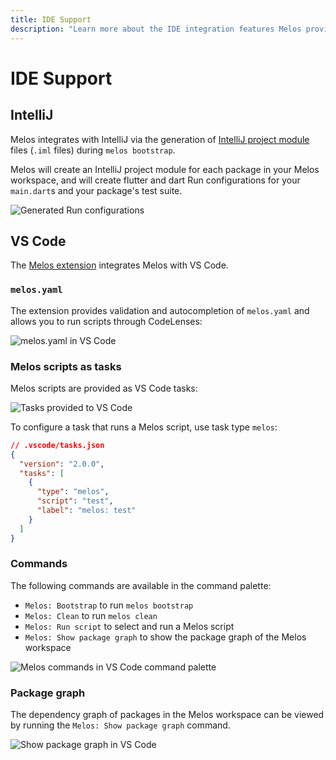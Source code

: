 ```yaml
---
title: IDE Support
description: "Learn more about the IDE integration features Melos provides for IntelliJ and VS Code."
---
```


# IDE Support

## IntelliJ

Melos integrates with IntelliJ via the generation of
[IntelliJ project module](https://www.jetbrains.com/help/idea/creating-and-managing-modules.html) files (`.iml` files)
during `melos bootstrap`.

Melos will create an IntelliJ project module for each package in your Melos workspace, and will create flutter and dart Run
configurations for your `main.dart`s and your package's test suite.

![Generated Run configurations](/assets/intellij-run-configurations.png)

## VS Code

The [Melos extension][melos-code] integrates Melos with VS Code.

### `melos.yaml`

The extension provides validation and autocompletion of `melos.yaml` and allows
you to run scripts through CodeLenses:

![melos.yaml in VS Code](/assets/vs-code-melos-yaml.png)

### Melos scripts as tasks

Melos scripts are provided as VS Code tasks:

![Tasks provided to VS Code](/assets/vs-code-melos-tasks.png)

To configure a task that runs a Melos script, use task type `melos`:

```json
// .vscode/tasks.json
{
  "version": "2.0.0",
  "tasks": [
    {
      "type": "melos",
      "script": "test",
      "label": "melos: test"
    }
  ]
}
```

### Commands

The following commands are available in the command palette:

- `Melos: Bootstrap` to run `melos bootstrap`
- `Melos: Clean` to run `melos clean`
- `Melos: Run script` to select and run a Melos script
- `Melos: Show package graph` to show the package graph of the Melos workspace

![Melos commands in VS Code command palette](/assets/vs-code-melos-commands.png)

### Package graph

The dependency graph of packages in the Melos workspace can be viewed by running
the `Melos: Show package graph` command.

![Show package graph in VS Code](/assets/vs-code-package-graph.png)

[melos-code]: https://marketplace.visualstudio.com/items?itemName=blaugold.melos-code
